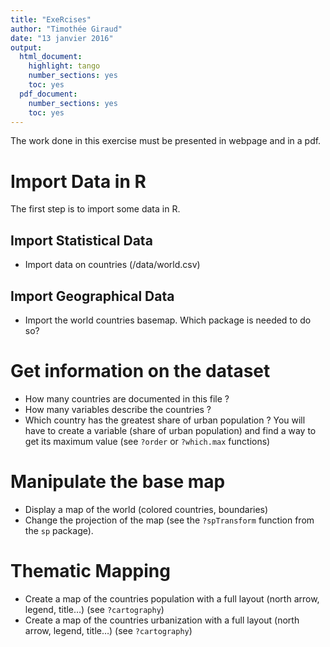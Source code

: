 ```yaml
---
title: "ExeRcises"
author: "Timothée Giraud"
date: "13 janvier 2016"
output:
  html_document:
    highlight: tango
    number_sections: yes
    toc: yes
  pdf_document:
    number_sections: yes
    toc: yes
---
```


The work done in this exercise must be presented in webpage and in a pdf.

# Import Data in R
The first step is to import some data in R. 

## Import Statistical Data 
- Import data on countries (/data/world.csv)  

## Import Geographical Data
- Import the world countries basemap. Which package is needed to do so?

# Get information on the dataset
- How many countries are documented in this file ?
- How many variables describe the countries ?
- Which country has the greatest share of urban population ? You will have to create a variable (share of urban population) and find a way to get its maximum value (see `?order` or `?which.max` functions)

# Manipulate the base map

- Display a map of the world (colored countries, boundaries)
- Change the projection of the map (see the `?spTransform` function from the `sp` package).

# Thematic Mapping
- Create a map of the countries population with a full layout (north arrow, legend, title...) (see `?cartography`)
- Create a map of the countries urbanization with a full layout (north arrow, legend, title...) (see `?cartography`)

